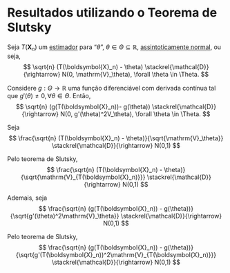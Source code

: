 # Resultados utilizando o Teorema de Slutsky


::: {#nte-metododelta .callout-note title="Método Delta"}
Seja $T(\boldsymbol{X}_n)$ um [estimador](estimadores.qmd) para "$\theta$", $\theta \in \Theta \subseteq \mathbb{R}$,
[assintoticamente normal](prop-est.qmd#sec-assinorm), ou seja,
$$
\sqrt{n} (T(\boldsymbol{X}_n) - \theta) \stackrel{\mathcal{D}}{\rightarrow} N(0, \mathrm{V}_\theta), \forall \theta \in \Theta.
$$

Considere $g : \Theta \rightarrow \mathbb{R}$ uma função diferenciável com derivada contínua tal que
$g'(\theta) \neq 0, \forall \theta \in \Theta$.
Então,
$$
\sqrt{n} (g(T(\boldsymbol{X}_n))- g(\theta)) \stackrel{\mathcal{D}}{\rightarrow} N(0, g'(\theta)^2V_\theta), \forall \theta \in \Theta.
$$
:::

Seja
$$
\frac{\sqrt{n} (T(\boldsymbol{X}_n) - \theta)}{\sqrt{\mathrm{V}_\theta}} \stackrel{\mathcal{D}}{\rightarrow} N(0,1)
$$

Pelo teorema de Slutsky,
$$
\frac{\sqrt{n} (T(\boldsymbol{X}_n) - \theta)}{\sqrt{\mathrm{V}_{T(\boldsymbol{X}_n)}}} \stackrel{\mathcal{D}}{\rightarrow} N(0,1)
$$

Ademais, seja
$$
\frac{\sqrt{n} (g(T(\boldsymbol{X}_n)) - g(\theta))}{\sqrt{g'(\theta)^2\mathrm{V}_\theta}} \stackrel{\mathcal{D}}{\rightarrow} N(0,1)
$$

Pelo teorema de Slutsky,
$$
\frac{\sqrt{n} (g(T(\boldsymbol{X}_n)) - g(\theta))}{\sqrt{g'(T(\boldsymbol{X}_n))^2\mathrm{V}_{T(\boldsymbol{X}_n)}}} \stackrel{\mathcal{D}}{\rightarrow} N(0,1)
$$

